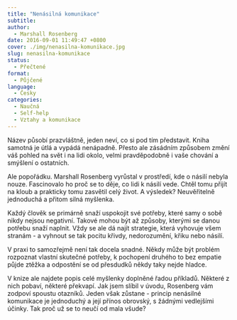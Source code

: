```yaml
---
title: "Nenásilná komunikace"
subtitle:
author:
  - Marshall Rosenberg
date: 2016-09-01 11:49:47 +0800
cover: ./img/nenasilna-komunikace.jpg
slug: nenasilna-komunikace
status:
  - Přečtené
format:
  - Půjčené
language:
  - Česky
categories:
  - Naučná
  - Self-help
  - Vztahy a komunikace
---
```


Název působí prazvláštně, jeden neví, co si pod tím představit. Kniha samotná je útlá a vypádá nenápadně. Přesto ale zásádním způsobem změní váš pohled na svět i na lidi okolo, velmi pravděpodobně i vaše chování a smýšlení o ostatních.

Ale popořádku. Marshall Rosenberg vyrůstal v prostředí, kde o násilí nebyla nouze. Fascinovalo ho proč se to děje, co lidi k násilí vede. Chtěl tomu přijít na kloub a prakticky tomu zasvětil celý život. A výsledek? Neuvěřitelně jednoduchá a přitom silná myšlenka.

Každý člověk se primárně snaží uspokojit své potřeby, které samy o sobě nikdy nejsou negativní. Takové mohou být až způsoby, kterými se danou potřebu snaží naplnit. Vždy se ale dá najít strategie, která vyhovuje všem stranám - a vyhnout se tak pocitu křivdy, nedorozumění, křiku nebo násilí.

V praxi to samozřejmě není tak docela snadné. Někdy může být problém rozpoznat vlastní skutečné potřeby, k pochopení druhého to bez empatie půjde ztěžka a odpostění se od přesdudků někdy taky nejde hladce.

V knize ale najdete popis celé myšlenky doplněné řadou příkladů. Některé z nich pobaví, některé překvapí. Jak jsem slíbil v úvodu, Rosenberg vám zodpoví spoustu otazníků. Jeden však zůstane - princip nenásilné komunikace je jednoduchý a její přínos obrovský, s žádnými vedlejšími účinky. Tak proč už se to neučí od mala všude?
